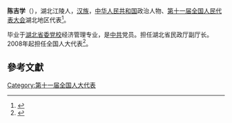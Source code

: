 '''陈吉学'''（{{bd|1955年||}}），湖北江陵人，[[汉族|汉族]]，[[中华人民共和国|中华人民共和国]]政治人物、[[第十一届全国人民代表大会|第十一届全国人民代表大会]]湖北地区代表<ref>{{cite web|author=新华网|title=第十一届全国人大代表|url=http://news.xinhuanet.com/ziliao/2008-03/03/content_7708230.htm?node=36628|publisher=新华网|accessdate=2014-01-07}}</ref>。

毕业于[[湖北省委党校|湖北省委党校]]经济管理专业，是[[中共|中共]]党员。担任湖北省民政厅副厅长。2008年起担任全国人大代表<ref>{{cite news|title=全国人大代表信息-陈吉学|url= http://210.82.31.1:8084/delegate/viewDelegate.action?dbid=111617|accessdate=2013-04-05|newspaper=全国人大网|archive-url=https://web.archive.org/web/20140514072149/http://www.npc.gov.cn/delegate/viewDelegate.action?dbid=111617|archive-date=2014-05-14|dead-url=yes}}</ref>。

==參考文獻==
{{reflist}}
[[Category:第十一届全国人大代表|Category:第十一届全国人大代表]]